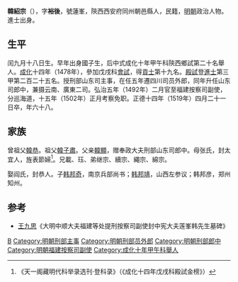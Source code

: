 '''韓紹宗'''（{{bd|1452年||1519年|}}），字'''裕後'''，號蓮峯，陝西西安府同州朝邑縣人，民籍，[[明朝|明朝]]政治人物。進士出身。

== 生平 ==
闰九月十八日生。早年出身國子生，后中式成化十年甲午科陝西鄉試第二十名舉人。[[成化|成化]]十四年（1478年），參加戊戌科[[會試|會試]]，得[[貢士|貢士]]第十九名。[[殿試|殿試]]登[[進士|進士]]第三甲第二百二十五名。授刑部山东司主事，在任五年遷四川司员外郎，同年升任山东司郎中，兼摄云南、廣東二司。弘治五年（1492年）二月官至福建按察司副使，分巡海道，十五年（1502年）正月考察免职。正德十四年（1519年）四月二十一日卒，年六十八。

== 家族 ==
曾祖父[[韓恭|韓恭]]。祖父[[韓子肅|韓子肅]]。父亲[[韓顯|韓顯]]，赠奉政大夫刑部山东司郎中。母张氏，封太宜人，旌表節婦<ref>《天一阁藏明代科举录选刊·登科录》（《成化十四年戊戌科殿試金榜》）</ref>。兄載、珏、弟继宗、續宗、繩宗、綿宗。

娶阎氏，封恭人。子[[韩邦奇|韩邦奇]]，南京兵部尚书；[[韩邦靖|韩邦靖]]，山西左参议；韩邦彦，郑州知州。

==参考==
*[[王九思|王九思]]《大明中顺大夫福建等处提刑按察司副使封中宪大夫莲峯韩先生墓碑》
{{reflist}}

{{成化十四年戊戌科殿試金榜}}

{{Authority control}}

{{DEFAULTSORT:}}
[[Category:韩姓|B]]
[[Category:明朝刑部主事|Category:明朝刑部主事]]
[[Category:明朝刑部员外郎|Category:明朝刑部员外郎]]
[[Category:明朝刑部郎中|Category:明朝刑部郎中]]
[[Category:明朝福建按察司副使|Category:明朝福建按察司副使]]
[[Category:成化十年甲午科舉人|Category:成化十年甲午科舉人]]

{{明朝人物小作品}}